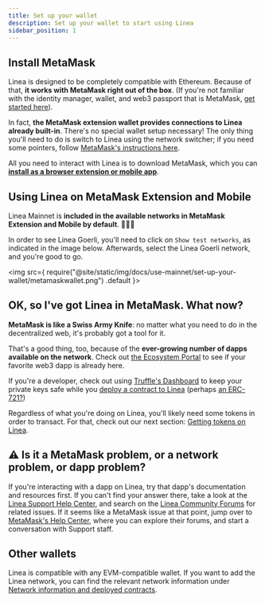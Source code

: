 ```yaml
---
title: Set up your wallet
description: Set up your wallet to start using Linea
sidebar_position: 1
---
```


## Install MetaMask

Linea is designed to be completely compatible with Ethereum. Because of that, **it works with MetaMask right out of the box**. (If you're not familiar with the identity manager, wallet, and web3 passport that is MetaMask, [get started here](https://support.metamask.io/hc/en-us/articles/360015489531)).

In fact, **the MetaMask extension wallet provides connections to Linea already built-in**. There's no special wallet setup necessary! The only thing you'll need to do is switch to Linea using the network switcher; if you need some pointers, follow [MetaMask's instructions here](https://support.metamask.io/hc/en-us/articles/16367251716251).

All you need to interact with Linea is to download MetaMask, which you can **[install as a browser extension or mobile app](https://metamask.io/download/)**.

## Using Linea on MetaMask Extension and Mobile

Linea Mainnet is **included in the available networks in MetaMask Extension and Mobile by default**. 💖🦊🚀

In order to see Linea Goerli, you'll need to click on `Show test networks`, as indicated in the image below. Afterwards, select the Linea Goerli network, and you're good to go.

<img
  src={
    require("@site/static/img/docs/use-mainnet/set-up-your-wallet/metamaskwallet.png")
      .default
  }></img>
<br />

## OK, so I've got Linea in MetaMask. What now?

**MetaMask is like a Swiss Army Knife**: no matter what you need to do in the decentralized web, it's probably got a tool for it.

That's a good thing, too, because of the **ever-growing number of dapps available on the network**. Check out [the Ecosystem Portal](https://linea.build/apps) to see if your favorite web3 dapp is already here.

If you're a developer, check out using [Truffle's Dashboard](https://trufflesuite.com/blog/introducing-truffle-dashboard/) to keep your private keys safe while you [deploy a contract to Linea](https://docs.linea.build/build-on-linea/quickstart/deploy-smart-contract/truffle) (perhaps [an ERC-721?](https://levelup.gitconnected.com/deploy-an-erc-721-contract-on-linea-using-infura-and-truffle-27e5c15c401f))

Regardless of what you're doing on Linea, you'll likely need some tokens in order to transact. For that, check out our next section: [Getting tokens on Linea](./fund.md).

## ⚠️ Is it a MetaMask problem, or a network problem, or dapp problem?

If you're interacting with a dapp on Linea, try that dapp's documentation and resources first. If you can't find your answer there, take a look at the [Linea Support Help Center](https://support.linea.build), and search on the [Linea Community Forums](https://community.linea.build) for related issues. If it seems like a MetaMask issue at that point, jump over to [MetaMask's Help Center](https://support.metamask.io), where you can explore their forums, and start a conversation with Support staff.

## Other wallets

Linea is compatible with any EVM-compatible wallet. If you want to add the Linea network, you can find the relevant network information under [Network information and deployed contracts](./info-contracts.md).